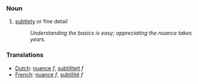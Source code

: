 === Noun ===
#[[subtle]]ty or fine detail
#: ''Understanding the basics is easy; appreciating the nuance takes years.''

=== Translations ===
*[[Dutch]]: [[nuance]] ''f'', [[subtiliteit]] ''f''
*[[French]]: [[nuance]] ''f'', [[subtilité]] ''f''